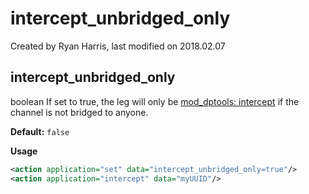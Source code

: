 
# intercept_unbridged_only 

 Created by  Ryan Harris, last modified on 2018.02.07

## intercept_unbridged_only

boolean If set to true, the leg will only be [mod\_dptools: intercept](../FreeSWITCH-Explained/Modules/mod_dptools_1970333.mdx#-c) if the channel is not bridged to anyone.

**Default:** `false`

**Usage**

```xml
<action application="set" data="intercept_unbridged_only=true"/>
<action application="intercept" data="myUUID"/>
```


